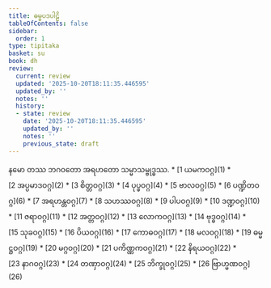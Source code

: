 ```yaml
---
title: ဓမ္မပဒပါဠိ
tableOfContents: false
sidebar:
  order: 1
type: tipitaka
basket: su
book: dh
review:
  current: review
  updated: '2025-10-20T18:11:35.446595'
  updated_by: ''
  notes: ''
  history:
  - state: review
    date: '2025-10-20T18:11:35.446595'
    updated_by: ''
    notes: ''
    previous_state: draft
---
```


<Paragraph number="1" type="center" book="dh">
နမော တဿ ဘဂဝတော အရဟတော သမ္မာသမ္ဗုဒ္ဓဿ.

<ReviewStatus review={frontmatter.review} showDetails={true} />

<HypothesisAnnotation frontmatter={frontmatter} />


</Paragraph>

<TableOfContents book="dh">
* [1 ယမကဝဂ္ဂ](1)
* [2 အပ္ပမာဒဝဂ္ဂ](2)
* [3 စိတ္တဝဂ္ဂ](3)
* [4 ပုပ္ဖဝဂ္ဂ](4)
* [5 ဗာလဝဂ္ဂ](5)
* [6 ပဏ္ဍိတဝဂ္ဂ](6)
* [7 အရဟန္တဝဂ္ဂ](7)
* [8 သဟဿဝဂ္ဂ](8)
* [9 ပါပဝဂ္ဂ](9)
* [10 ဒဏ္ဍဝဂ္ဂ](10)
* [11 ဇရာဝဂ္ဂ](11)
* [12 အတ္တဝဂ္ဂ](12)
* [13 လောကဝဂ္ဂ](13)
* [14 ဗုဒ္ဓဝဂ္ဂ](14)
* [15 သုခဝဂ္ဂ](15)
* [16 ပိယဝဂ္ဂ](16)
* [17 ကောဓဝဂ္ဂ](17)
* [18 မလဝဂ္ဂ](18)
* [19 ဓမ္မဋ္ဌဝဂ္ဂ](19)
* [20 မဂ္ဂဝဂ္ဂ](20)
* [21 ပကိဏ္ဏကဝဂ္ဂ](21)
* [22 နိရယဝဂ္ဂ](22)
* [23 နာဂဝဂ္ဂ](23)
* [24 တဏှာဝဂ္ဂ](24)
* [25 ဘိက္ခုဝဂ္ဂ](25)
* [26 ဗြာဟ္မဏဝဂ္ဂ](26)
</TableOfContents>